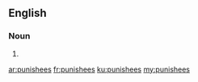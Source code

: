 ==English==

===Noun===
{{head|en|plural}}

# {{plural of|punishee|lang=en|nocat=1}}

[[ar:punishees]]
[[fr:punishees]]
[[ku:punishees]]
[[my:punishees]]